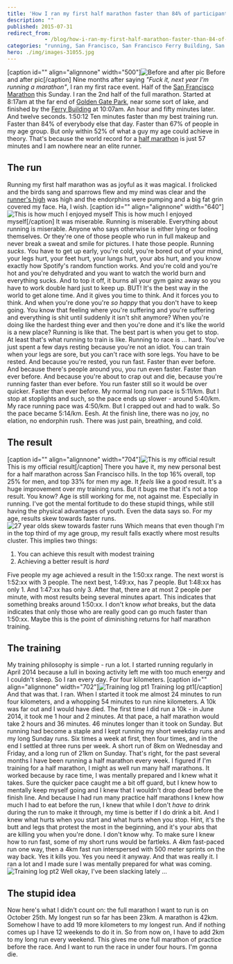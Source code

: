 ```yaml
---
title: 'How I ran my first half marathon faster than 84% of participants'
description: ""
published: 2015-07-31
redirect_from: 
            - /blog/how-i-ran-my-first-half-marathon-faster-than-84-of-participants/swizec/6705
categories: "running, San Francisco, San Francisco Ferry Building, San Francisco Marathon, Travel + Events"
hero: ./img/images-31055.jpg
---
```

\[caption id="" align="alignnone" width="500"]![Before and after pic](./img/images-31055.jpg "Before and after pic") Before and after pic\[/caption] Nine months after saying _"Fuck it, next year I'm running a marathon"_, I ran my first race event. Half of the [San Francisco Marathon](http://www.thesfmarathon.com/ "San Francisco Marathon") this Sunday. I ran the 2nd half of the full marathon. Started at 8:17am at the far end of [Golden Gate Park](<http://maps.google.com/maps?ll=37.7697222222,-122.476944444&spn=0.01,0.01&q=37.7697222222,-122.476944444 (Golden%20Gate%20Park)&t=h> "Golden Gate Park"), near some sort of lake, and finished by the [Ferry Building](<http://maps.google.com/maps?ll=37.7955555556,-122.392222222&spn=0.01,0.01&q=37.7955555556,-122.392222222 (San%20Francisco%20Ferry%20Building)&t=h> "San Francisco Ferry Building") at 10:07am. An hour and fifty minutes later. And twelve seconds. 1:50:12 Ten minutes faster than my best training run. Faster than 84% of everybody else that day. Faster than 67% of people in my age group. But only within 52% of what a guy my age could achieve in theory. That's because the world record for a [half marathon](http://en.wikipedia.org/wiki/Half_marathon "Half marathon") is just 57 minutes and I am nowhere near an elite runner.

## The run

Running my first half marathon was as joyful as it was magical. I frolicked and the birds sang and sparrows flew and my mind was clear and the [runner's high](http://en.wikipedia.org/wiki/Endorphins "Endorphins") was high and the endorphins were pumping and a big fat grin covered my face. Ha, I wish. \[caption id="" align="alignnone" width="640"]![This is how much I enjoyed myself](./img/images-31140.jpg "This is how much I enjoyed myself") This is how much I enjoyed myself\[/caption] It was miserable. Running is miserable. Everything about running is miserable. Anyone who says otherwise is either lying or fooling themselves. Or they're one of those people who run in full makeup and never break a sweat and smile for pictures. I hate those people. Running _sucks_. You have to get up early, you're cold, you're bored out of your mind, your legs hurt, your feet hurt, your lungs hurt, your abs hurt, and you know exactly how Spotify's random function works. And you're cold and you're hot and you're dehydrated and you want to watch the world burn and everything sucks. And to top it off, it burns all your gym gainz away so you have to work double hard just to keep up. BUT! It's the best way in the world to get alone time. And it gives you time to think. And it forces you to think. And when you're done you're _so happy_ that you don't have to keep going. You know that feeling where you're suffering and you're suffering and everything is shit until suddenly it isn't shit anymore? When you're doing like the hardest thing ever and then you're done and it's like the world is a new place? Running is like that. The best part is when you get to stop. At least that's what running to train is like. Running to race is ... hard. You've just spent a few days resting because you're not an idiot. You can train when your legs are sore, but you can't race with sore legs. You have to be rested. And because you're rested, you run fast. Faster than ever before. And because there's people around you, you run even faster. Faster than ever before. And because you're about to crap out and die, because you're running faster than ever before. You run faster still so it would be over quicker. Faster than ever before. My normal long run pace is 5:11/km. But I stop at stoplights and such, so the pace ends up slower - around 5:40/km. My race running pace was 4:50/km. But I crapped out and had to walk. So the pace became 5:14/km. Eesh. At the finish line, there was no joy, no elation, no endorphin rush. There was just pain, breathing, and cold.

## The result

\[caption id="" align="alignnone" width="704"]![This is my official result](./img/images-31056.png "This is my official result") This is my official result\[/caption] There you have it, my new personal best for a half marathon across San Francisco hills. In the top 16% overall, top 25% for men, and top 33% for men my age. It _feels_ like a good result. It's a huge improvement over my training runs. But it bugs me that it's not a top result. You know? Age is still working for me, not against me. Especially in running. I've got the mental fortitude to do these stupid things, while still having the physical advantages of youth. Even the data says so. For my age, results skew towards faster runs. ![27 year olds skew towards faster runs](./img/images-31141.png) Which means that even though I'm in the top third of my age group, my result falls exactly where most results cluster. This implies two things:

1. You can achieve this result with modest training
2. Achieving a better result is _hard_

Five people my age achieved a result in the 1:50:xx range. The next worst is 1:52:xx with 3 people. The next best, 1:49:xx, has 7 people. But 1:48:xx has only 1. And 1:47:xx has only 3. After that, there are at most 2 people per minute, with most results being several minutes apart. This indicates that something breaks around 1:50:xx. I don't know _what_ breaks, but the data indicates that only those who are really good can go much faster than 1:50:xx. Maybe this is the point of diminishing returns for half marathon training.

## The training

My training philosophy is simple - run a lot. I started running regularly in April 2014 because a lull in boxing activity left me with too much energy and I couldn't sleep. So I ran every day. For four kilometers. \[caption id="" align="alignnone" width="702"]![Training log pt1](./img/images-31142.png "Training log pt1") Training log pt1\[/caption] And that was that. I ran. When I started it took me almost 24 minutes to run four kilometers, and a whopping 54 minutes to run nine kilometers. A 10k was far out and I would have died. The first time I did run a 10k - in June 2014, it took me 1 hour and 2 minutes. At that pace, a half marathon would take 2 hours and 36 minutes. 46 minutes longer than it took on Sunday. But running had become a staple and I kept running my short weekday runs and my long Sunday runs. Six times a week at first, then four times, and in the end I settled at three runs per week. A short run of 8km on Wednesday and Friday, and a long run of 21km on Sunday. That's right, for the past several months I have been running a half marathon every week. I figured if I'm training for a half marathon, I might as well run many half marathons. It worked because by race time, I was mentally prepared and I knew what it takes. Sure the quicker pace caught me a bit off guard, but I knew how to mentally keep myself going and I knew that I wouldn't drop dead before the finish line. And because I had run many practice half marathons I knew how much I had to eat before the run, I knew that while I don't _have to_ drink during the run to make it through, my time is better if I do drink a bit. And I knew what hurts when you start and what hurts when you stop. Hint, it's the butt and legs that protest the most in the beginning, and it's your abs that are killing you when you're done. I don't know why. To make sure I knew how to run fast, some of my short runs would be fartleks. A 4km fast-paced run one way, then a 4km fast run interspersed with 500 meter sprints on the way back. Yes it kills you. Yes you need it anyway. And that was really it. I ran a lot and I made sure I was mentally prepared for what was coming. ![Training log pt2](./img/blog-wp-content-uploads-2015-07-Screen-Shot-2015-07-31-at-00.37.39-1017x1024.png) Well okay, I've been slacking lately ...

## The stupid idea

Now here's what I didn't count on: the full marathon I want to run is on October 25th. My longest run so far has been 23km. A marathon is 42km. Somehow I have to add 19 more kilometers to my longest run. And if nothing comes up I have 12 weekends to do it in. So from now on, I have to add 2km to my long run every weekend. This gives me one full marathon of practice before the race. And I want to run the race in under four hours. I'm gonna die.